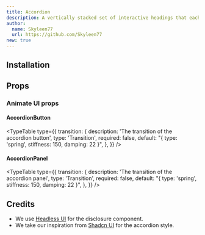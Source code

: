 ```yaml
---
title: Accordion
description: A vertically stacked set of interactive headings that each reveal an associated section of content built with Headless UI.
author:
  name: Skyleen77
  url: https://github.com/Skyleen77
new: true
---
```


<ComponentPreview name="headless-accordion-demo" />

## Installation

<ComponentInstallation name="headless-accordion" />

## Props

<div className="flex flex-row gap-x-3">
  <ExternalLink href="https://headlessui.com/react/disclosure" text="Docs" />
  <ExternalLink
    href="https://headlessui.com/react/disclosure#component-api"
    text="API Reference"
  />
</div>

### Animate UI props

#### AccordionButton

<TypeTable
  type={{
    transition: {
      description: 'The transition of the accordion button',
      type: 'Transition',
      required: false,
      default: "{ type: 'spring', stiffness: 150, damping: 22 }",
    },
  }}
/>

#### AccordionPanel

<TypeTable
  type={{
    transition: {
      description: 'The transition of the accordion panel',
      type: 'Transition',
      required: false,
      default: "{ type: 'spring', stiffness: 150, damping: 22 }",
    },
  }}
/>

## Credits

- We use [Headless UI](https://headlessui.com/react/disclosure) for the disclosure component.
- We take our inspiration from [Shadcn UI](https://ui.shadcn.com/docs/components/accordion) for the accordion style.
